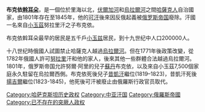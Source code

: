 {{Unreferenced|time=2020-08-21T06:37:50+00:00}}
'''布克依[[斡耳朵|斡耳朵]]'''，是一個位於里海以北，[[伏爾加河|伏爾加河]]和[[烏拉爾河|烏拉爾河]]之間[[哈薩克人|哈薩克人]]自治國家，由1801年存在至1845年，他的[[可汗|可汗]]後來因反俄起義被[[俄罗斯帝国|俄罗斯帝国]]廢除。汗國一名來自[[小玉茲|小玉茲]]努拉里汗之子布克依。

布克依斡耳朵最早的居民是五千戶[[小玉兹|小玉兹]]居民，到十九世纪中人口200000人。

十八世纪時俄國人試圖禁止哈薩克人越過[[烏拉爾河|烏拉爾河]]。但在1771年後政策改變，從1782年俄國人許可[[努拉里|努拉里]]汗和他的家人，後來其他一些群體合法越過烏拉爾河。 1801年，俄罗斯帝国允許努爾·阿里的兒子[[苏丹_(称谓)|蘇丹]]布克依，以及來自小玉茲7,500個家庭永久駐留在烏拉爾西側。布克依死後兒子[[昔凱汗|昔凱汗]]繼位(1819–1823)，昔凱汗死後[[揚吉爾|揚吉爾]]繼位(1823-1845)，他死後可汗被廢止由俄羅斯行政官员取代。

[[Category:哈萨克斯坦历史政权|Category:哈萨克斯坦历史政权]]
[[Category:中亚汗国|Category:中亚汗国]]
[[Category:俄羅斯帝國|Category:俄羅斯帝國]]
[[Category:已不存在的突厥人政权|Category:已不存在的突厥人政权]]
